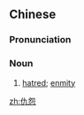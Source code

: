 ==Chinese==
{{zh-forms|alt=讎怨}}

===Pronunciation===
{{zh-pron
|m=chóuyuàn
|c=sau4 jyun3,cau4 jyun3
|cat=n
}}

===Noun===
{{zh-noun}}

# [[hatred]]; [[enmity]]

[[zh:仇怨]]